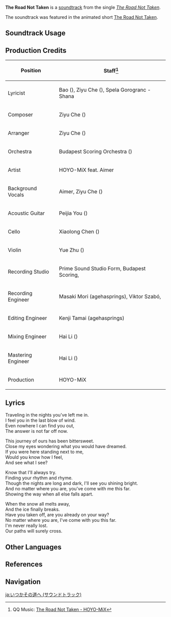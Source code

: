{{Soundtrack Infobox
|title       = The Road Not Taken
|image       = The Road Not Taken.png
|releaseDate = 2024-05-25
|album       = The Road Not Taken (Album)
|number      = 1
|featured    = 
|featured_disc= 
|youtube_id  = Jg-nWIrwvSw
|spotify_id  = 13ZiVkjad58eXSASbOFqwB
|previous    = 
|next        = The Road Not Taken - Instrumental
}}
'''The Road Not Taken''' is a [[soundtrack]] from the single ''[[The Road Not Taken (Album)|The Road Not Taken]]''.
<!--
The song was composed by  of [[HOYO-MiX]], written by. The vocals were performed by {{W|Aimer}}.
-->

The soundtrack was featured in the animated short [[The Road Not Taken]].

==Soundtrack Usage==
{{Soundtrack Usage|mediaoriginal=1}}

==Production Credits==
{| class="wikitable sortable"
|-
! Position
! Staff<ref>QQ Music: [https://y.qq.com/n/ryqq/songDetail/002aHh3Z2bofvM {{zh|未行之路}} The Road Not Taken - HOYO-MiX]</ref>
|-
! Lyricist
| Bao ({{zh|三宝}}), Ziyu Che ({{zh|车子玉}}), Spela Gorogranc - Shana
|-
! Composer
| Ziyu Che ({{zh|车子玉}})
|-
! Arranger
| Ziyu Che ({{zh|车子玉}})
|-
! Orchestra
| Budapest Scoring Orchestra ({{zh|龙之艺交响乐团}})
|-
! Artist
| HOYO-MiX feat. Aimer
|-
! Background Vocals
| Aimer, Ziyu Che ({{zh|车子玉}})
|-
! Acoustic Guitar
| Peijia You ({{zh|尤裴佳}})
|-
! Cello
| Xiaolong Chen ({{zh|陈小龙}})
|-
! Violin
| Yue Zhu ({{zh|朱玥}})
|-
! Recording Studio
| Prime Sound Studio Form, Budapest Scoring, {{zh|上海广播大厦}}
|-
! Recording Engineer
| Masaki Mori (agehasprings), Viktor Szabó, {{zh|莫家伟}}
|-
! Editing Engineer
| Kenji Tamai (agehasprings)
|-
! Mixing Engineer
| Hai Li ({{zh|李海}})
|-
! Mastering Engineer
| Hai Li ({{zh|李海}})
|-
! Production
| HOYO-MiX
|}

==Lyrics==
Traveling in the nights you've left me in.<br>
I feel you in the last blow of wind.<br>
Even nowhere I can find you out,<br>
The answer is not far off now.

This journey of ours has been bittersweet.<br>
Close my eyes wondering what you would have dreamed.<br>
If you were here standing next to me,<br>
Would you know how I feel,<br>
And see what I see?

Know that I'll always try.<br>
Finding your rhythm and rhyme.<br>
Though the nights are long and dark, I'll see you shining bright.<br>
And no matter where you are, you've come with me this far.<br>
Showing the way when all else falls apart.

When the snow all melts away,<br>
And the ice finally breaks.<br>
Have you taken off, are you already on your way?<br>
No matter where you are, I've come with you this far.<br>
I'm never really lost.<br>
Our paths will surely cross.

==Other Languages==
{{Other Languages|The Road Not Taken}}

==References==
{{Reflist}}

==Navigation==
{{Soundtrack Navbox|The Road Not Taken (Album)}}

[[ja:いつかその道へ (サウンドトラック)]]